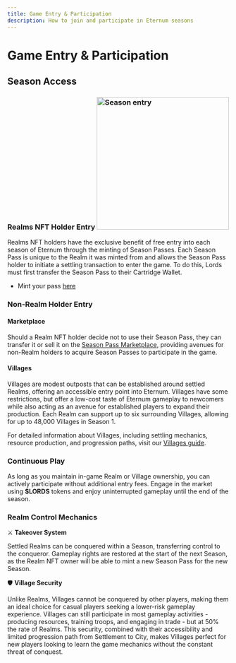 ```yaml
---
title: Game Entry & Participation
description: How to join and participate in Eternum seasons
---
```


# Game Entry & Participation

## Season Access

### Realms NFT Holder Entry <img src="/images/ring_pass.png" alt="Season entry" width="300" className=" float-right" />

Realms NFT holders have the exclusive benefit of free entry into each season of Eternum through the minting of Season
Passes. Each Season Pass is unique to the Realm it was minted from and allows the Season Pass holder to initiate a
settling transaction to enter the game. To do this, Lords must first transfer the Season Pass to their Cartridge Wallet.

- Mint your pass [here](https://empire.realms.world/mint)

### Non-Realm Holder Entry

#### Marketplace

Should a Realm NFT holder decide not to use their Season Pass, they can transfer it or sell it on the
[Season Pass Marketplace](https://empire.realms.world/trade), providing avenues for non-Realm holders to acquire Season
Passes to participate in the game.

#### Villages

Villages are modest outposts that can be established around settled Realms, offering an accessible entry point into
Eternum. Villages have some restrictions, but offer a low-cost taste of Eternum gameplay to newcomers while also acting
as an avenue for established players to expand their production. Each Realm can support up to six surrounding Villages,
allowing for up to 48,000 Villages in Season 1.

For detailed information about Villages, including settling mechanics, resource production, and progression paths, visit
our [Villages guide](/mechanics/realm-and-villages/villages).

### Continuous Play

As long as you maintain in-game Realm or Village ownership, you can actively participate without additional entry fees.
Engage in the market using **$LORDS** tokens and enjoy uninterrupted gameplay until the end of the season.

### Realm Control Mechanics

⚔️ **Takeover System**

Settled Realms can be conquered within a Season, transferring control to the conqueror. Gameplay rights are restored at
the start of the next Season, as the Realm NFT owner will be able to mint a new Season Pass for the new Season.

🛡️ **Village Security**

Unlike Realms, Villages cannot be conquered by other players, making them an ideal choice for casual players seeking a
lower-risk gameplay experience. Villages can still participate in most gameplay activities - producing resources,
training troops, and engaging in trade - but at 50% the rate of Realms. This security, combined with their accessibility
and limited progression path from Settlement to City, makes Villages perfect for new players looking to learn the game
mechanics without the constant threat of conquest.
